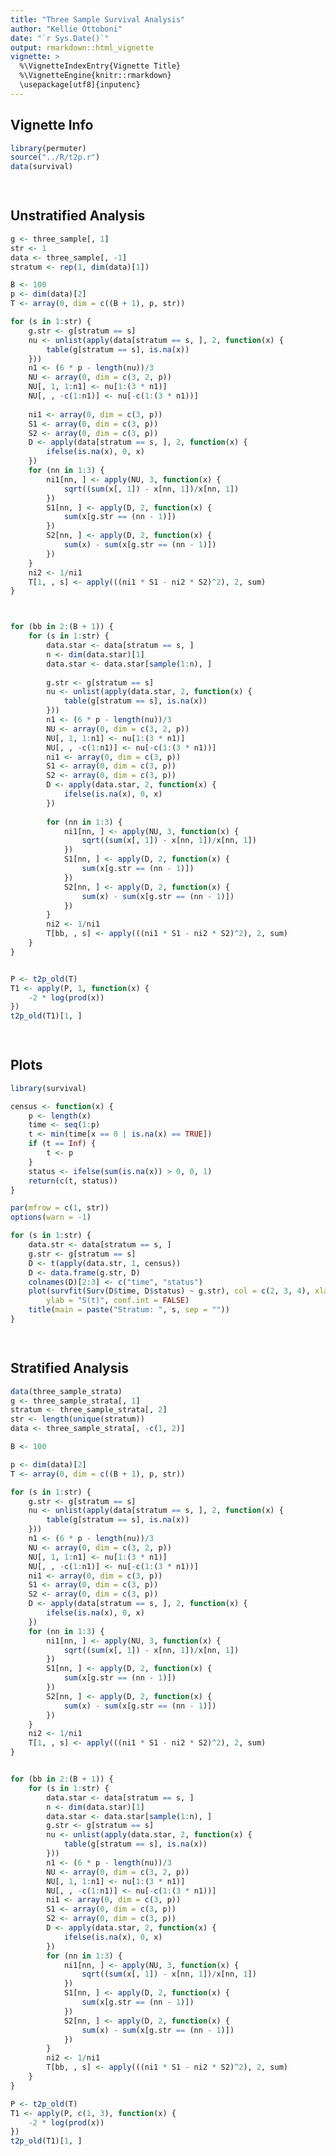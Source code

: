 ```yaml
---
title: "Three Sample Survival Analysis"
author: "Kellie Ottoboni"
date: "`r Sys.Date()`"
output: rmarkdown::html_vignette
vignette: >
  %\VignetteIndexEntry{Vignette Title}
  %\VignetteEngine{knitr::rmarkdown}
  \usepackage[utf8]{inputenc}
---
```


## Vignette Info

```r
library(permuter)
source("../R/t2p.r")
data(survival)

 


```

## Unstratified Analysis

```r
g <- three_sample[, 1]
str <- 1
data <- three_sample[, -1]
stratum <- rep(1, dim(data)[1])

B <- 100
p <- dim(data)[2]
T <- array(0, dim = c((B + 1), p, str))

for (s in 1:str) {
    g.str <- g[stratum == s]
    nu <- unlist(apply(data[stratum == s, ], 2, function(x) {
        table(g[stratum == s], is.na(x))
    }))
    n1 <- (6 * p - length(nu))/3
    NU <- array(0, dim = c(3, 2, p))
    NU[, 1, 1:n1] <- nu[1:(3 * n1)]
    NU[, , -c(1:n1)] <- nu[-c(1:(3 * n1))]
    
    ni1 <- array(0, dim = c(3, p))
    S1 <- array(0, dim = c(3, p))
    S2 <- array(0, dim = c(3, p))
    D <- apply(data[stratum == s, ], 2, function(x) {
        ifelse(is.na(x), 0, x)
    })
    for (nn in 1:3) {
        ni1[nn, ] <- apply(NU, 3, function(x) {
            sqrt((sum(x[, 1]) - x[nn, 1])/x[nn, 1])
        })
        S1[nn, ] <- apply(D, 2, function(x) {
            sum(x[g.str == (nn - 1)])
        })
        S2[nn, ] <- apply(D, 2, function(x) {
            sum(x) - sum(x[g.str == (nn - 1)])
        })
    }
    ni2 <- 1/ni1
    T[1, , s] <- apply(((ni1 * S1 - ni2 * S2)^2), 2, sum)
}



for (bb in 2:(B + 1)) {
    for (s in 1:str) {
        data.star <- data[stratum == s, ]
        n <- dim(data.star)[1]
        data.star <- data.star[sample(1:n), ]
        
        g.str <- g[stratum == s]
        nu <- unlist(apply(data.star, 2, function(x) {
            table(g[stratum == s], is.na(x))
        }))
        n1 <- (6 * p - length(nu))/3
        NU <- array(0, dim = c(3, 2, p))
        NU[, 1, 1:n1] <- nu[1:(3 * n1)]
        NU[, , -c(1:n1)] <- nu[-c(1:(3 * n1))]
        ni1 <- array(0, dim = c(3, p))
        S1 <- array(0, dim = c(3, p))
        S2 <- array(0, dim = c(3, p))
        D <- apply(data.star, 2, function(x) {
            ifelse(is.na(x), 0, x)
        })
        
        for (nn in 1:3) {
            ni1[nn, ] <- apply(NU, 3, function(x) {
                sqrt((sum(x[, 1]) - x[nn, 1])/x[nn, 1])
            })
            S1[nn, ] <- apply(D, 2, function(x) {
                sum(x[g.str == (nn - 1)])
            })
            S2[nn, ] <- apply(D, 2, function(x) {
                sum(x) - sum(x[g.str == (nn - 1)])
            })
        }
        ni2 <- 1/ni1
        T[bb, , s] <- apply(((ni1 * S1 - ni2 * S2)^2), 2, sum)
    }
}


P <- t2p_old(T)
T1 <- apply(P, 1, function(x) {
    -2 * log(prod(x))
})
t2p_old(T1)[1, ]

 


```

## Plots
```r
library(survival)

census <- function(x) {
    p <- length(x)
    time <- seq(1:p)
    t <- min(time[x == 0 | is.na(x) == TRUE])
    if (t == Inf) {
        t <- p
    }
    status <- ifelse(sum(is.na(x)) > 0, 0, 1)
    return(c(t, status))
}

par(mfrow = c(1, str))
options(warn = -1)

for (s in 1:str) {
    data.str <- data[stratum == s, ]
    g.str <- g[stratum == s]
    D <- t(apply(data.str, 1, census))
    D <- data.frame(g.str, D)
    colnames(D)[2:3] <- c("time", "status")
    plot(survfit(Surv(D$time, D$status) ~ g.str), col = c(2, 3, 4), xlab = "Time", 
        ylab = "S(t)", conf.int = FALSE)
    title(main = paste("Stratum: ", s, sep = ""))
}

 


```


## Stratified Analysis
```r
data(three_sample_strata)
g <- three_sample_strata[, 1]
stratum <- three_sample_strata[, 2]
str <- length(unique(stratum))
data <- three_sample_strata[, -c(1, 2)]

B <- 100

p <- dim(data)[2]
T <- array(0, dim = c((B + 1), p, str))

for (s in 1:str) {
    g.str <- g[stratum == s]
    nu <- unlist(apply(data[stratum == s, ], 2, function(x) {
        table(g[stratum == s], is.na(x))
    }))
    n1 <- (6 * p - length(nu))/3
    NU <- array(0, dim = c(3, 2, p))
    NU[, 1, 1:n1] <- nu[1:(3 * n1)]
    NU[, , -c(1:n1)] <- nu[-c(1:(3 * n1))]
    ni1 <- array(0, dim = c(3, p))
    S1 <- array(0, dim = c(3, p))
    S2 <- array(0, dim = c(3, p))
    D <- apply(data[stratum == s, ], 2, function(x) {
        ifelse(is.na(x), 0, x)
    })
    for (nn in 1:3) {
        ni1[nn, ] <- apply(NU, 3, function(x) {
            sqrt((sum(x[, 1]) - x[nn, 1])/x[nn, 1])
        })
        S1[nn, ] <- apply(D, 2, function(x) {
            sum(x[g.str == (nn - 1)])
        })
        S2[nn, ] <- apply(D, 2, function(x) {
            sum(x) - sum(x[g.str == (nn - 1)])
        })
    }
    ni2 <- 1/ni1
    T[1, , s] <- apply(((ni1 * S1 - ni2 * S2)^2), 2, sum)
}


for (bb in 2:(B + 1)) {
    for (s in 1:str) {
        data.star <- data[stratum == s, ]
        n <- dim(data.star)[1]
        data.star <- data.star[sample(1:n), ]
        g.str <- g[stratum == s]
        nu <- unlist(apply(data.star, 2, function(x) {
            table(g[stratum == s], is.na(x))
        }))
        n1 <- (6 * p - length(nu))/3
        NU <- array(0, dim = c(3, 2, p))
        NU[, 1, 1:n1] <- nu[1:(3 * n1)]
        NU[, , -c(1:n1)] <- nu[-c(1:(3 * n1))]
        ni1 <- array(0, dim = c(3, p))
        S1 <- array(0, dim = c(3, p))
        S2 <- array(0, dim = c(3, p))
        D <- apply(data.star, 2, function(x) {
            ifelse(is.na(x), 0, x)
        })
        for (nn in 1:3) {
            ni1[nn, ] <- apply(NU, 3, function(x) {
                sqrt((sum(x[, 1]) - x[nn, 1])/x[nn, 1])
            })
            S1[nn, ] <- apply(D, 2, function(x) {
                sum(x[g.str == (nn - 1)])
            })
            S2[nn, ] <- apply(D, 2, function(x) {
                sum(x) - sum(x[g.str == (nn - 1)])
            })
        }
        ni2 <- 1/ni1
        T[bb, , s] <- apply(((ni1 * S1 - ni2 * S2)^2), 2, sum)
    }
}

P <- t2p_old(T)
T1 <- apply(P, c(1, 3), function(x) {
    -2 * log(prod(x))
})
t2p_old(T1)[1, ]

 


```

